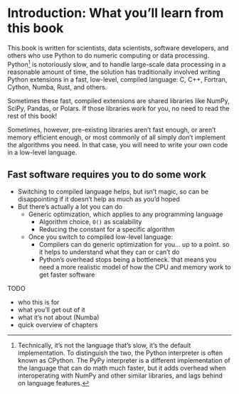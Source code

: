 # Introduction: What you'll learn from this book

This book is written for scientists, data scientists, software developers, and others who use Python to do numeric computing or data processing.
Python[^cpython] is notoriously slow, and to handle large-scale data processing in a reasonable amount of time, the solution has traditionally involved writing Python extensions in a fast, low-level, compiled language: C, C++, Fortran, Cython, Numba, Rust, and others.

Sometimes these fast, compiled extensions are shared libraries like NumPy, SciPy, Pandas, or Polars.
If those libraries work for you, no need to read the rest of this book!

Sometimes, however, pre-existing libraries aren't fast enough, or aren't memory efficient enough, or most commonly of all simply don't implement the algorithms you need.
In that case, you will need to write your own code in a low-level language.

## Fast software requires you to do some work

* Switching to compiled language helps, but isn't magic, so can be disappointing if it doesn't help as much as you'd hoped
* But there's actually a lot you can do
   * Generic optimization, which applies to any programming language
       * Algorithm choice, `O()` as scalability
       * Reducing the constant for a specific algorithm
   * Once you switch to compiled low-level language:
      * Compilers can do generic optimization for you... up to a point. so it helps to understand what they can or can't do
      * Python's overhead stops being a bottleneck. that means you need a more realistic model of how the CPU and memory work to get faster software


[^cpython]: Technically, it's not the language that's slow, it's the default implementation. To distinguish the two, the Python interpreter is often known as CPython. The PyPy interpreter is a different implementation of the language that can do math much faster, but it adds overhead when interoperating with NumPy and other similar libraries, and lags behind on language features.

TODO

* who this is for
* what you'll get out of it
* what it's not about (Numba)
* quick overview of chapters
